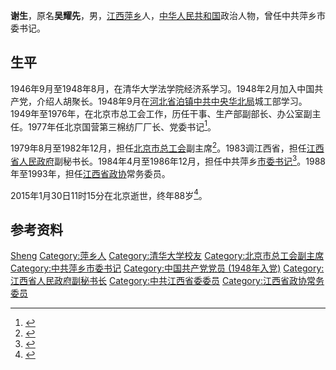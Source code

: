 {{Infobox officeholder
| 姓名     = 谢生
| 性别     = 男
| 职务     = [[中国共产党萍乡市委员会|中国共产党萍乡市委员会]]书记
| 就任日期 = 1984年4月
| 卸任日期 = 1986年12月
| 前任     = [[刘冠卿|刘冠卿]]
| 继任     = [[王文才_(1938年)|王文才]]
| 职务1    = [[北京市总工会|北京市总工会]]副主席
| 主席1    = [[彭思明|彭思明]]
| 就任日期1= 1979年8月
| 卸任日期1= 1982年12月
| 出生日期 = 1926年10月9日
| 出生地点 = 
| 逝世日期 = {{Dda|2015|1|30|1926|10|9}}
| 逝世地点 = [[北京市|北京市]]
| 民族     = [[汉族|汉族]]
| 籍贯     = [[江西省|江西]][[萍乡市|萍乡]]
| 职业     = [[政治人物|政治人物]]
| 政党     = [[中国共产党|中国共产党]]
}}
'''谢生'''{{BD|1926年|10月9日|2015年|1月30日|catIdx=Xie}}，原名'''吴耀先'''，男，[[江西省|江西]][[萍乡市|萍乡]]人，[[中华人民共和国|中华人民共和国]]政治人物，曾任中共萍乡市委书记。

== 生平 ==
1946年9月至1948年8月，在清华大学法学院经济系学习。1948年2月加入中国共产党，介绍人胡聚长。1948年9月在[[河北省|河北省]][[泊镇|泊镇]][[中共中央华北局|中共中央华北局]]城工部学习。1949年至1976年，在北京市总工会工作，历任干事、生产部副部长、办公室副主任。1977年任北京国营第三棉纺厂厂长、党委书记<ref>{{cite book |editor=清华大学校史研究室 |title=清华革命先驱·上册 |date=2004 |publisher=清华大学出版社 |location=北京 |isbn=7302082162 |page=407}}</ref>。

1979年8月至1982年12月，担任[[北京市总工会|北京市总工会]]副主席<ref>{{cite book |editor=北京市地方志编纂委员会 |title=北京志·人民团体卷·工人组织志 |date=2005 |publisher=北京出版社 |isbn=9787200057416 |page=275}}</ref>。1983调江西省，担任[[江西省人民政府|江西省人民政府]]副秘书长。1984年4月至1986年12月，担任中共萍乡[[市委书记|市委书记]]<ref>{{cite web |author1=万炳全 |title=萍乡原市委书记谢生因病逝世 遵照其遗愿不举行遗体告别仪式 |url=https://px.jxnews.com.cn/system/2015/02/02/013601004.shtml |publisher=中国江西网 |date=2015-02-02}}</ref>。1988年至1993年，担任[[江西省政协|江西省政协]]常务委员。

2015年1月30日11时15分在北京逝世，终年88岁<ref>{{cite web |title=谢生同志逝世 |url=https://epaper.jxnews.com.cn/jxrb/html/2015-02/03/content_287819.htm |publisher=[[江西日报|江西日报]] |date=2015-02-03 |access-date=2021-02-14 |archive-date=2021-02-14 |archive-url=https://web.archive.org/web/20210214095946/https://epaper.jxnews.com.cn/jxrb/html/2015-02/03/content_287819.htm |dead-url=no }}</ref>。
== 参考资料 ==
{{reflist}}

{{Authority control}}
{{DEFAULTSORT:Xie}}
[[Category:谢姓|Sheng]]
[[Category:萍乡人|Category:萍乡人]]
[[Category:清华大学校友|Category:清华大学校友]]
[[Category:北京市总工会副主席|Category:北京市总工会副主席]]
[[Category:中共萍乡市委书记|Category:中共萍乡市委书记]]
[[Category:中国共产党党员_(1948年入党)|Category:中国共产党党员 (1948年入党)]]
[[Category:江西省人民政府副秘书长|Category:江西省人民政府副秘书长]]
[[Category:中共江西省委委员|Category:中共江西省委委员]]
[[Category:江西省政协常务委员|Category:江西省政协常务委员]]